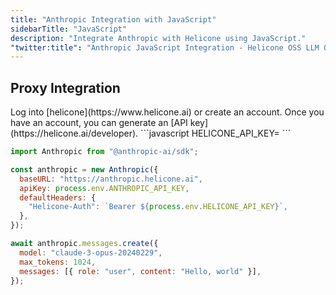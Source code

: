 ```yaml
---
title: "Anthropic Integration with JavaScript"
sidebarTitle: "JavaScript"
description: "Integrate Anthropic with Helicone using JavaScript."
"twitter:title": "Anthropic JavaScript Integration - Helicone OSS LLM Observability"
---
```


## Proxy Integration

<Steps>
  <Step title="Create an account + Generate an API Key">
    Log into [helicone](https://www.helicone.ai) or create an account. Once you have an account, you
    can generate an [API key](https://helicone.ai/developer).
  </Step>
  <Step title="Set HELICONE_API_KEY as an environment variable">
```javascript
HELICONE_API_KEY=<your API key>
```
  </Step>
  <Step title="Modify the base path and add a Helicone-Auth header">
<CodeGroup>

```javascript example.js
import Anthropic from "@anthropic-ai/sdk";

const anthropic = new Anthropic({
  baseURL: "https://anthropic.helicone.ai",
  apiKey: process.env.ANTHROPIC_API_KEY,
  defaultHeaders: {
    "Helicone-Auth": `Bearer ${process.env.HELICONE_API_KEY}`,
  },
});

await anthropic.messages.create({
  model: "claude-3-opus-20240229",
  max_tokens: 1024,
  messages: [{ role: "user", content: "Hello, world" }],
});
```

</CodeGroup>

  </Step>
</Steps>
